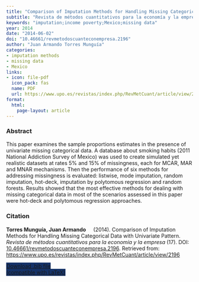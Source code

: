 ```yaml
---
title: "Comparison of Imputation Methods for Handling Missing Categorical Data with Univariate Pattern"
subtitle: "Revista de métodos cuantitativos para la economía y la empresa" 
keywords: "imputation;income poverty;Mexico;missing data" 
year: 2014
date: "2014-06-02"
doi: "10.46661/revmetodoscuanteconempresa.2196"
author: "Juan Armando Torres Munguía"
categories:
- imputation methods
- missing data
- Mexico
links:
- icon: file-pdf
  icon_pack: fas
  name: PDF
  url: https://www.upo.es/revistas/index.php/RevMetCuant/article/view/2196/1763
format: 
  html: 
    page-layout: article
---
```


### Abstract 
This paper examines the sample proportions estimates in the presence of univariate missing categorical data. A database about smoking habits (2011 National Addiction Survey of Mexico) was used to create simulated yet realistic datasets at rates 5% and 15% of missingness, each for MCAR, MAR and MNAR mechanisms. Then the performance of six methods for addressing missingness is evaluated: listwise, mode imputation, random imputation, hot-deck, imputation by polytomous regression and random forests. Results showed that the most effective methods for dealing with missing categorical data in most of the scenarios assessed in this paper were hot-deck and polytomous regression approaches. 

### Citation
<p><b>Torres Munguía, Juan Armando<a href="https://orcid.org/0000-0003-3432-6941" target="_blank"><img src="https://info.orcid.org/wp-content/uploads/2019/11/orcid_16x16.png" height="16" width="16" ></a></b> (2014). Comparison of Imputation Methods for Handling Missing Categorical Data with Univariate Pattern. <i>Revista de métodos cuantitativos para la economía y la empresa</i> (17). DOI: <a href="https://www.upo.es/revistas/index.php/RevMetCuant/article/view/2196" target="_blank">10.46661/revmetodoscuanteconempresa.2196</a>. Retrieved from: <a href="https://www.upo.es/revistas/index.php/RevMetCuant/article/view/2196" target="_blank">https://www.upo.es/revistas/index.php/RevMetCuant/article/view/2196</a></p>

```{=html}

  <div class="container text-center mt-4" >
  <a href="cite.bib" class="btn custom-btn mt-1" style="border:1px solid #153268; background-color: #153268; margin-top: 5px;" download>
    <i class="fas fa-cloud-arrow-down"></i> Download .bib file <br> (compatible with LaTeX)
  </a>

```
